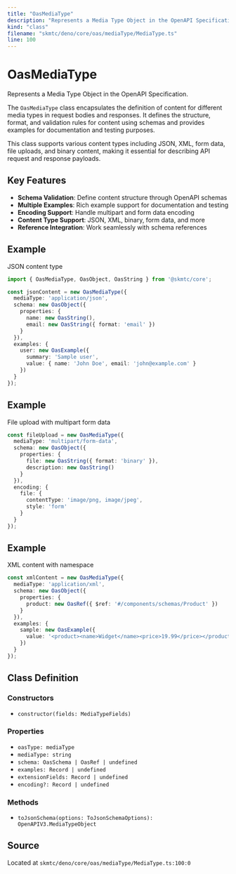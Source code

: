 ```yaml
---
title: "OasMediaType"
description: "Represents a Media Type Object in the OpenAPI Specification."
kind: "class"
filename: "skmtc/deno/core/oas/mediaType/MediaType.ts"
line: 100
---
```


# OasMediaType

Represents a Media Type Object in the OpenAPI Specification.

The `OasMediaType` class encapsulates the definition of content for different
media types in request bodies and responses. It defines the structure, format,
and validation rules for content using schemas and provides examples for
documentation and testing purposes.

This class supports various content types including JSON, XML, form data,
file uploads, and binary content, making it essential for describing API
request and response payloads.

## Key Features

- **Schema Validation**: Define content structure through OpenAPI schemas
- **Multiple Examples**: Rich example support for documentation and testing
- **Encoding Support**: Handle multipart and form data encoding
- **Content Type Support**: JSON, XML, binary, form data, and more
- **Reference Integration**: Work seamlessly with schema references


## Example

JSON content type
```typescript
import { OasMediaType, OasObject, OasString } from '@skmtc/core';

const jsonContent = new OasMediaType({
  mediaType: 'application/json',
  schema: new OasObject({
    properties: {
      name: new OasString(),
      email: new OasString({ format: 'email' })
    }
  }),
  examples: {
    user: new OasExample({
      summary: 'Sample user',
      value: { name: 'John Doe', email: 'john@example.com' }
    })
  }
});
```


## Example

File upload with multipart form data
```typescript
const fileUpload = new OasMediaType({
  mediaType: 'multipart/form-data',
  schema: new OasObject({
    properties: {
      file: new OasString({ format: 'binary' }),
      description: new OasString()
    }
  }),
  encoding: {
    file: {
      contentType: 'image/png, image/jpeg',
      style: 'form'
    }
  }
});
```


## Example

XML content with namespace
```typescript
const xmlContent = new OasMediaType({
  mediaType: 'application/xml',
  schema: new OasObject({
    properties: {
      product: new OasRef({ $ref: '#/components/schemas/Product' })
    }
  }),
  examples: {
    sample: new OasExample({
      value: '<product><name>Widget</name><price>19.99</price></product>'
    })
  }
});
```

## Class Definition

### Constructors

- `constructor(fields: MediaTypeFields)`

### Properties

- `oasType: mediaType`
- `mediaType: string`
- `schema: OasSchema | OasRef | undefined`
- `examples: Record | undefined`
- `extensionFields: Record | undefined`
- `encoding?: Record | undefined`

### Methods

- `toJsonSchema(options: ToJsonSchemaOptions): OpenAPIV3.MediaTypeObject`

## Source

Located at `skmtc/deno/core/oas/mediaType/MediaType.ts:100:0`
